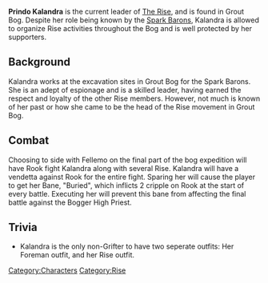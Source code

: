 {{stub}}

{{Infobox
| name     = Prindo Kalandra
| image    = Kalandra Mugshot.png
| race     = Human
| location = Havaria - Grout Bog
| source   = 
| reward   = 
| related  = The Rise
| ID       =
}}

{{quote|My workers like me. That's reason enough for the Barons to cast me as a villain.|Kalandra}}

'''Prindo Kalandra''' is the current leader of [[Rise|The Rise]], and is found in Grout Bog. Despite her role being known by the [[Spark Barons]], Kalandra is allowed to organize Rise activities throughout the Bog and is well protected by her supporters.

== Background ==

Kalandra works at the excavation sites in Grout Bog for the Spark Barons. She is an adept of espionage and is a skilled leader, having earned the respect and loyalty of the other Rise members. However, not much is known of her past or how she came to be the head of the Rise movement in Grout Bog.

== Combat ==

Choosing to side with Fellemo on the final part of the bog expedition will have Rook fight Kalandra along with several Rise. Kalandra will have a vendetta against Rook for the entire fight. Sparing her will cause the player to get her Bane, "Buried", which inflicts 2 cripple on Rook at the start of every battle. Executing her will prevent this bane from affecting the final battle against the Bogger High Priest.

== Trivia ==

* Kalandra is the only non-Grifter to have two seperate outfits: Her Foreman outfit, and her Rise outfit.

[[Category:Characters]]
[[Category:Rise]]
